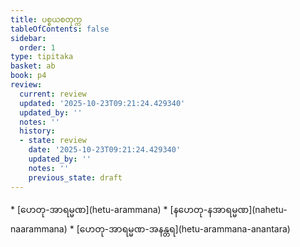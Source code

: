 ```yaml
---
title: ပစ္စယစတုက္က
tableOfContents: false
sidebar:
  order: 1
type: tipitaka
basket: ab
book: p4
review:
  current: review
  updated: '2025-10-23T09:21:24.429340'
  updated_by: ''
  notes: ''
  history:
  - state: review
    date: '2025-10-23T09:21:24.429340'
    updated_by: ''
    notes: ''
    previous_state: draft
---
```



<ReviewStatus review={frontmatter.review} showDetails={true} />

<HypothesisAnnotation frontmatter={frontmatter} />

<DynamicBreadcrumb />



<TableOfContents book="p4">
* [ဟေတု-အာရမ္မဏ](hetu-arammana)
* [နဟေတု-နအာရမ္မဏ](nahetu-naarammana)
* [ဟေတု-အာရမ္မဏ-အနန္တရ](hetu-arammana-anantara)
</TableOfContents>